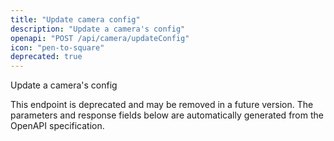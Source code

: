 ```yaml
---
title: "Update camera config"
description: "Update a camera's config"
openapi: "POST /api/camera/updateConfig"
icon: "pen-to-square"
deprecated: true
---
```


Update a camera's config

<Warning>
This endpoint is deprecated and may be removed in a future version.
</Warning>

<Note>
The parameters and response fields below are automatically generated from the OpenAPI specification.
</Note>
